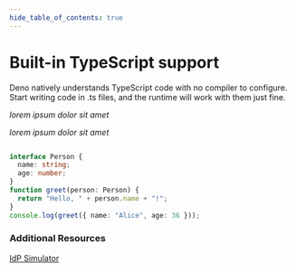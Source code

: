 ```yaml
---
hide_table_of_contents: true
---
```


# Built-in TypeScript support

<Subtitle>
Deno natively understands TypeScript code with no compiler to configure. Start writing code in .ts files, and the runtime will work with them just fine.
</Subtitle>

<div className="row">
<div className="col col--4">

_lorem ipsum dolor sit amet_



_lorem ipsum dolor sit amet_

</div>


<div className="col col--6">

<CodeWithHeader>

<Tabs>

<TabItem value="ts">

```ts

interface Person {
  name: string;
  age: number;
}
function greet(person: Person) {
  return "Hello, " + person.name + "!";
}
console.log(greet({ name: "Alice", age: 36 }));

```

</TabItem>

</Tabs>


</CodeWithHeader>

</div>
</div>

### Additional Resources

[IdP Simulator](docs/scim/admin-portal.mdx)
